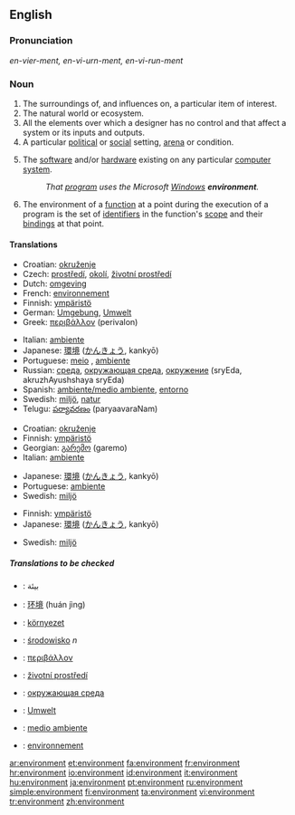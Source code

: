 {{see|Environment}}
{{wikipediadab}}
==English==

===Pronunciation===
''en-vier-ment, en-vi-urn-ment, en-vi-run-ment''

===Noun===
{{en-noun}}

# The surroundings of, and influences on, a particular item of interest.
# The natural world or ecosystem.
# All the elements over which a designer has no control and that affect a system or its inputs and outputs.
# A particular [[political]] or [[social]] setting, [[arena]] or condition.
# {{context|computing}} The [[software]] and/or [[hardware]] existing on any particular [[computer]] [[system]].
#:''That [[program]] uses the Microsoft [[Windows]] '''environment'''.''
# {{complang}} The environment of a [[function]] at a point during the execution of a program is the set of [[identifiers]] in the function's [[scope]] and their [[bindings]] at that point.

====Translations====
{{trans-top|area around something}}
*Croatian: [[okruženje]]
*Czech: [[prostředí]], [[okolí]], [[životní prostředí]]
*Dutch: [[omgeving]] {{c}}
*French: [[environnement]]
*Finnish: [[ympäristö]]
*German: [[Umgebung]], [[Umwelt]]
*Greek: [[περιβάλλον]] (perivalon) 
{{trans-mid}}
*Italian: [[ambiente]] {{m}}
*Japanese: [[環境]] ([[かんきょう]], kankyō)
*Portuguese: [[meio]] {{m}}, [[ambiente]] {{m}}
*Russian: [[среда]], [[окружающая среда]], [[окружение]] (sryEda, akruzhAyushshaya sryEda)
*Spanish: [[ambiente/medio ambiente]], [[entorno]]
*Swedish: [[miljö]], [[natur]]
*Telugu: [[పర్యావరణం]] (paryaavaraNam)
{{trans-bottom}}

{{trans-top|political or social setting, arena or condition}}
*Croatian: [[okruženje]]
*Finnish: [[ympäristö]]
*Georgian: [[გარემო]] (garemo)
*Italian: [[ambiente]] {{m}}
{{trans-mid}}
*Japanese: [[環境]] ([[かんきょう]], kankyō)
*Portuguese: [[ambiente]] {{m}}
*Swedish: [[miljö]]
{{trans-bottom}}

{{trans-top|software or hardware on a computer}}
*Finnish: [[ympäristö]]
*Japanese: [[環境]] ([[かんきょう]], kankyō)
{{trans-mid}}
*Swedish: [[miljö]]
{{trans-bottom}}

=====Translations to be checked=====
<!--Remove this section once all of the translations below have been moved into the tables above.-->
{{checktrans}}

*{{ttbc|Arabic}}: بيئة
*{{ttbc|Chinese}}: [[环境]] (huán jìng)
*{{ttbc|Hungarian}}: [[környezet]]
*{{ttbc|Polish}}: [[środowisko]] ''n''
*{{ttbc|Greek}}: [[περιβάλλον]]
*{{ttbc|Czech}}: [[životní prostředí]] 
*{{ttbc|Russian}}: [[окружающая среда]]
*{{ttbc|German}}: [[Umwelt]]
*{{ttbc|Spanish}}: [[medio ambiente]] 
*{{ttbc|French}}: [[environnement]]

[[ar:environment]]
[[et:environment]]
[[fa:environment]]
[[fr:environment]]
[[hr:environment]]
[[io:environment]]
[[id:environment]]
[[it:environment]]
[[hu:environment]]
[[ja:environment]]
[[pt:environment]]
[[ru:environment]]
[[simple:environment]]
[[fi:environment]]
[[ta:environment]]
[[vi:environment]]
[[tr:environment]]
[[zh:environment]]